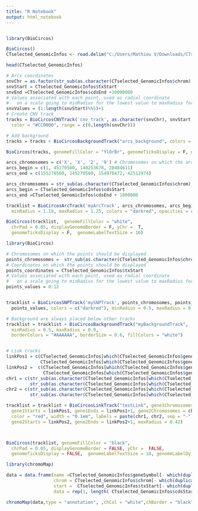 ---
title: "R Notebook"
output: html_notebook
---
```{r}

```



```{r}
library(BioCircos)

BioCircos()
CTselected_GenomicInfos <- read.delim("C:/Users/Mathieu V/Downloads/CTselected_GenomicInfos.txt", header=T, sep = "\t")

head(CTselected_GenomicInfos)
```

```{r}

# Arcs coordinates
snvChr = as.factor(str_sub(as.character(CTselected_GenomicInfos$chrom), 4))
snvStart = CTselected_GenomicInfos$txStart
snvEnd =CTselected_GenomicInfos$cdsEnd +10000000
# Values associated with each point, used as radial coordinate 
#   on a scale going to minRadius for the lowest value to maxRadius for the highest value
snvValues = (1:length(snvStart)%%5)+1
# Create CNV track
tracks = BioCircosCNVTrack('cnv_track', as.character(snvChr), snvStart, snvEnd, snvValues, 
  color = "#CC0000", range = c(0,length(snvChr)))

# Add background
tracks = tracks + BioCircosBackgroundTrack("arcs_background", colors = "#2222EE")

BioCircos(tracks, genomeFillColor = "YlOrBr", genomeTicksDisplay = F, genomeLabelDy = 0)
```
```{r}

arcs_chromosomes = c('X', 'X', '2', '9') # Chromosomes on which the arcs should be displayed
arcs_begin = c(1, 45270560, 140253678, 20484611)
arcs_end = c(155270560, 145270560, 154978472, 42512974)

arcs_chromosomes = str_sub(as.character(CTselected_GenomicInfos$chrom), 4)
arcs_begin = CTselected_GenomicInfos$cdsStart
arcs_end =CTselected_GenomicInfos$cdsEnd + 1000000

tracklist = BioCircosArcTrack('myArcTrack', arcs_chromosomes, arcs_begin, arcs_end,
  minRadius = 1.18, maxRadius = 1.25, colors = "darkred", opacities = rep(0.6, length(arcs_begin)))

BioCircos(tracklist,  genomeFillColor = "white",
  chrPad = 0.05, displayGenomeBorder = F, yChr =  T,
  genomeTicksDisplay = F,  genomeLabelTextSize = 16)
```
```{r}
library(BioCircos)

# Chromosomes on which the points should be displayed
points_chromosomes =  str_sub(as.character(CTselected_GenomicInfos$chrom), 4)
# Coordinates on which the points should be displayed
points_coordinates = CTselected_GenomicInfos$txStart
# Values associated with each point, used as radial coordinate 
#   on a scale going to minRadius for the lowest value to maxRadius for the highest value
points_values = 0:12


tracklist = BioCircosSNPTrack('mySNPTrack', points_chromosomes, points_coordinates, 
  points_values, colors = c("darkred"), minRadius = 0.5, maxRadius = 0.9)

# Background are always placed below other tracks
tracklist = tracklist + BioCircosBackgroundTrack("myBackgroundTrack", 
  minRadius = 0.5, maxRadius = 0.9,
  borderColors = "#AAAAAA", borderSize = 0.6, fillColors = "white") 


# Link tracks
linkPos1 = c(CTselected_GenomicInfos[which(CTselected_GenomicInfos$geneSymbol=="HORMAD1"),]$txStart[1],
             CTselected_GenomicInfos[which(CTselected_GenomicInfos$geneSymbol=="AKAP14"),]$txStart[1])
linkPos2 =  c(CTselected_GenomicInfos[which(CTselected_GenomicInfos$geneSymbol=="CXorf61"),]$txStart[1],
              CTselected_GenomicInfos[which(CTselected_GenomicInfos$geneSymbol=="C1orf158"),]$txStart[1])
chr1 = c(str_sub(as.character(CTselected_GenomicInfos[which(CTselected_GenomicInfos$geneSymbol=="HORMAD1"),]$chrom), 4)[1],
         str_sub(as.character(CTselected_GenomicInfos[which(CTselected_GenomicInfos$geneSymbol=="AKAP14"),]$chrom), 4)[1])
chr2 = c(str_sub(as.character(CTselected_GenomicInfos[which(CTselected_GenomicInfos$geneSymbol=="CXorf61"),]$chrom), 4)[1],
         str_sub(as.character(CTselected_GenomicInfos[which(CTselected_GenomicInfos$geneSymbol=="C1orf158"),]$chrom), 4)[1])

tracklist = tracklist + BioCircosLinkTrack("testLink", gene1Chromosomes = chr1, 
  gene1Starts = linkPos1, gene1Ends = linkPos1+1, gene2Chromosomes = chr2, axisPadding = 6,
  color = "red", width = "0.1em", labels = paste(chr1, chr2, sep = "-"), displayLabel = F,
  gene2Starts = linkPos2, gene2Ends = linkPos2+1, maxRadius = 0.42)



BioCircos(tracklist, genomeFillColor = "black",
  chrPad = 0.05, displayGenomeBorder = FALSE, yChr =  FALSE,
  genomeTicksDisplay = FALSE,  genomeLabelTextSize = 18, genomeLabelDy = 0)

```

```{r}
library(chromoMap)

data = data.frame(name =CTselected_GenomicInfos$geneSymbol[- which(duplicated(CTselected_GenomicInfos$geneSymbol)==T)],
                  chrom = CTselected_GenomicInfos$chrom[- which(duplicated(CTselected_GenomicInfos$geneSymbol)==T)],
                  start =  CTselected_GenomicInfos$txStart[- which(duplicated(CTselected_GenomicInfos$geneSymbol)==T)],
                  data = rep(1, length( CTselected_GenomicInfos$cdsStart[- which(duplicated(CTselected_GenomicInfos$geneSymbol)==T)])))

chromoMap(data,type = "annotation", ,chCol = "white",chBorder = "black", annoColor = "orange")

```

